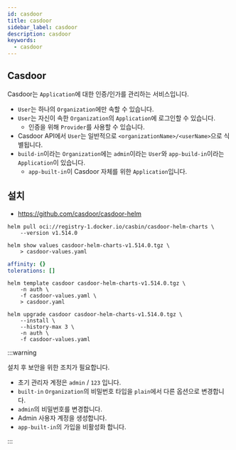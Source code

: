 ```yaml
---
id: casdoor
title: casdoor
sidebar_label: casdoor
description: casdoor
keywords:
  - casdoor
---
```


## Casdoor

Casdoor는 `Application`에 대한 인증/인가를 관리하는 서비스입니다.

- `User`는 하나의 `Organization`에만 속할 수 있습니다.
- `User`는 자신이 속한 `Organization`의 `Application`에 로그인할 수 있습니다.
  - 인증을 위해 `Provider`를 사용할 수 있습니다.
- Casdoor API에서 `User`는 일반적으로 `<organizationName>/<userName>`으로 식별됩니다.
- `build-in`이라는 `Organization`에는 `admin`이라는 `User`와 `app-build-in`이라는 `Application`이 있습니다.
  - `app-built-in`이 Casdoor 자체를 위한 `Application`입니다.

## 설치

- https://github.com/casdoor/casdoor-helm

```shell
helm pull oci://registry-1.docker.io/casbin/casdoor-helm-charts \
    --version v1.514.0
```

```shell
helm show values casdoor-helm-charts-v1.514.0.tgz \
    > casdoor-values.yaml
```

```yaml title="casdoor-values.yaml"
affinity: {}
tolerations: []
```

```shell
helm template casdoor casdoor-helm-charts-v1.514.0.tgz \
    -n auth \
    -f casdoor-values.yaml \
    > casdoor.yaml
```

```shell
helm upgrade casdoor casdoor-helm-charts-v1.514.0.tgz \
    --install \
    --history-max 3 \
    -n auth \
    -f casdoor-values.yaml
```

:::warning

설치 후 보안을 위한 조치가 필요합니다.

- 초기 관리자 계정은 `admin` / `123` 입니다.
- `built-in` `Organization`의 비밀번호 타입을 `plain`에서 다른 옵션으로 변경합니다.
- `admin`의 비밀번호를 변경합니다.
- Admin 사용자 계정을 생성합니다.
- `app-built-in`의 가입을 비활성화 합니다.

:::
